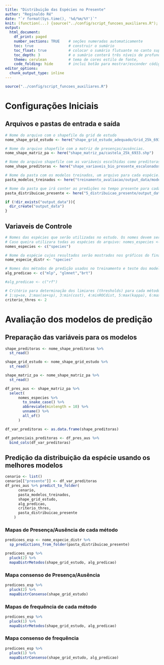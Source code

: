 ```yaml
---
title: "Distribuição das Espécies no Presente"
author: "Reginaldo Ré"
date: "`r format(Sys.time(), '%d/%m/%Y')`"
knit: (function(...) {source("../config/script_funcoes_auxiliares.R"); myKnit(...)})
output:
  html_document:
    df_print: paged
    number_sections: TRUE    # seções numeradas automaticamente
    toc: true                # construir o sumário
    toc_float: true          # colocar o sumário flutuante no canto superior esquerdo
    toc_depth: 3             # o sumário conterá três níveis de profundidade
    theme: cerulean          # tema de cores estilo de fonte,
    code_folding: hide       # inclui botão para mostrar/esconder código fonte
editor_options: 
  chunk_output_type: inline
---
```

<style>
div.main-container {
    width: 100%;
    max-width: unset;
}
</style>

```r
source("../config/script_funcoes_auxiliares.R") 
```

# Configurações Iniciais 
## Arquivos e pastas de entrada e saída

```r
# Nome do arquivo com o shapefile da grid de estudo
nome_shape_grid_estudo <- here("shape_grid_estudo_adequado/Grid_25k_6933.shp")

# Nome do arquivo shapefile com a matriz de presenças/ausências.
nome_shape_matriz_pa <- here("shape_matriz_pa/castela_25k_6933.shp")

# Nome do arquivo shapefile com as variáveis escolhidas como preditoras. 
nome_shape_preditoras <- here("shape_variaveis_bio_presente_escalonados/wc2.0_bio_5m_01_25k_6933.shp")

# Nome da pasta com os modelos treinados, um arquivo para cada espécie.
pasta_modelos_treinados <- here("treinamento_avaliacao/output_data/modelos_treinados/species")
```


```r
# Nome da pasta que irá conter as predições no tempo presente para cada uma das espécies.
pasta_distribuicao_presente <- here("5_distribuicao_presente/output_data")

if (!dir_exists("output_data")){
  dir_create("output_data")
}
```

## Variaveis de Controle

```r
# Nomes das espécies que serão utilizadas no estudo. Os nomes devem ser idênticos àqueles contidos no arquivo de ocorrências.
# Caso queira utilizara todas as espécies do arquivo: nomes_especies <- NULL.
nomes_especies <- c("species")

# Nome da espécie cujos resultados serão mostrados nos gráficos do final desta parte do script.
nome_especie_distr <- "species"

# Nomes dos métodos de predição usados no treinamento e teste dos modelos e, também, para a predição da distribuição no tempo presente.
alg_predicao <- c("mlp", "glmnet","brt")

#alg_predicao <- c("rf")

# Critério para determinação dos limiares (thresholds) para cada método de predição.
# 1:sp=se, 2:max(se+sp), 3:min(cost), 4:minROCdist, 5:max(kappa), 6:max(ppv+npv), 7:ppv=npv, 8:max(NMI), 9:max(ccr), 10: prevalence
criterio_thres <- 2
```

# Avaliação dos modelos de predição

## Preparação das variáveis para os modelos

```r
shape_preditoras <- nome_shape_preditoras %>% 
  st_read()

shape_grid_estudo <- nome_shape_grid_estudo %>% 
  st_read()

shape_matriz_pa <- nome_shape_matriz_pa %>% 
  st_read()

df_pres_aus <- shape_matriz_pa %>%
  select(
      nomes_especies %>% 
        to_snake_case() %>% 
        abbreviate(minlength = 10) %>%
        unname() %>% 
        all_of()
      ) 

df_var_preditoras <- as.data.frame(shape_preditoras)

df_potenciais_preditoras <- df_pres_aus %>% 
  bind_cols(df_var_preditoras)
```


## Predição da distribuição da espécie usando os melhores modelos
```r
cenario <- list()
cenario[["presente"]] <- df_var_preditoras
df_pres_aus %>% predict_to_folder(
      cenario,
      pasta_modelos_treinados, 
      shape_grid_estudo,
      alg_predicao, 
      criterio_thres, 
      pasta_distribuicao_presente
    )
```
  

### Mapas de Presença/Ausência de cada método
```r
predicoes_esp <- nome_especie_distr %>% 
  sp_predictions_from_folder(pasta_distribuicao_presente)

predicoes_esp %>% 
  pluck(2) %>%
  mapaDistrMetodos(shape_grid_estudo, alg_predicao)
```

### Mapa consenso de Presença/Ausência
```r
predicoes_esp %>% 
  pluck(2) %>%
  mapaDistrConsenso(shape_grid_estudo)
```
      
### Mapas de frequência de cada método
```r
predicoes_esp %>% 
  pluck(1) %>%
  mapaDistrMetodos(shape_grid_estudo, alg_predicao)
```

### Mapa consenso de frequência
```r
predicoes_esp %>% 
  pluck(1) %>%
  mapaDistrConsenso(shape_grid_estudo, alg_predicao)
```
  
